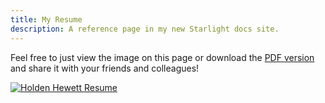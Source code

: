 ```yaml
---
title: My Resume
description: A reference page in my new Starlight docs site.
---
```


Feel free to just view the image on this page or download the
[PDF version](/src/assets/Holden_Hewett_resume.pdf) and share it with your friends and colleagues!


[![Holden Hewett Resume](/src/assets/Holden_Hewett_resume.jpg)](/src/assets/Holden_Hewett_resume.jpg)
